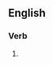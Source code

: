 {{also|énumérâtes}}

==English==

===Verb===
{{head|en|verb form}}

# {{en-third-person singular of|enumerate}}